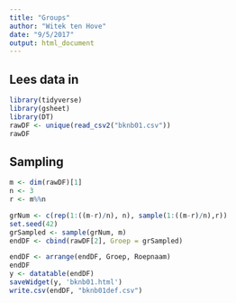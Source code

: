 ```yaml
---
title: "Groups"
author: "Witek ten Hove"
date: "9/5/2017"
output: html_document
---
```


## Lees data in

```r
library(tidyverse)
library(gsheet)
library(DT)
rawDF <- unique(read_csv2("bknb01.csv"))
rawDF
```

## Sampling

```r
m <- dim(rawDF)[1]
n <- 3
r <- m%%n

grNum <- c(rep(1:((m-r)/n), n), sample(1:((m-r)/n),r))
set.seed(42)
grSampled <- sample(grNum, m)
endDF <- cbind(rawDF[2], Groep = grSampled)

endDF <- arrange(endDF, Groep, Roepnaam)
endDF
y <- datatable(endDF)
saveWidget(y, 'bknb01.html')
write.csv(endDF, "bknb01def.csv")
```

